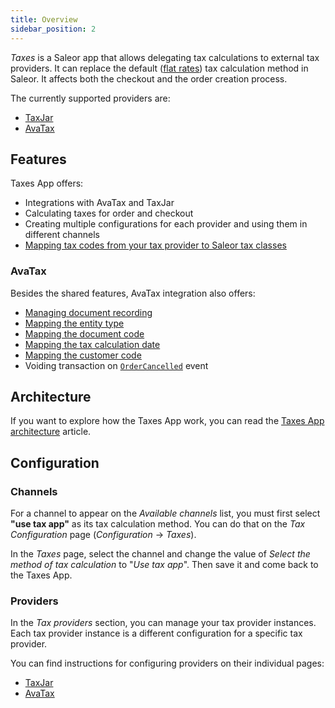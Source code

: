 ```yaml
---
title: Overview
sidebar_position: 2
---
```



<AppMetadata
  minSaleorVersion="3.10"
  githubUrl="https://github.com/saleor/apps/tree/main/apps/taxes"
/>

_Taxes_ is a Saleor app that allows delegating tax calculations to external tax providers. It can replace the default ([flat rates](developer/taxes.mdx#flat-rates)) tax calculation method in Saleor. It affects both the checkout and the order creation process.

The currently supported providers are:

- [TaxJar](https://www.taxjar.com/)
- [AvaTax](https://www.avalara.com/us/en/index.html)

## Features

Taxes App offers:

- Integrations with AvaTax and TaxJar
- Calculating taxes for order and checkout
- Creating multiple configurations for each provider and using them in different channels
- [Mapping tax codes from your tax provider to Saleor tax classes](tax-codes)

### AvaTax

Besides the shared features, AvaTax integration also offers:

- [Managing document recording](avatax/overview#document-recording)
- [Mapping the entity type](avatax/overview#entity-type)
- [Mapping the document code](avatax/overview#document-code)
- [Mapping the tax calculation date](avatax/overview#tax-calculation-date)
- [Mapping the customer code](avatax/overview#customer-code)
- Voiding transaction on [`OrderCancelled`](api-reference/orders/objects/order-cancelled.mdx) event

## Architecture

If you want to explore how the Taxes App work, you can read the [Taxes App architecture](architecture) article.

## Configuration

### Channels

For a channel to appear on the _Available channels_ list, you must first select **"use tax app"** as its tax calculation method. You can do that on the _Tax Configuration_ page (_Configuration_ → _Taxes_).

In the _Taxes_ page, select the channel and change the value of _Select the method of tax calculation_ to "_Use tax app_". Then save it and come back to the Taxes App.

### Providers

In the _Tax providers_ section, you can manage your tax provider instances. Each tax provider instance is a different configuration for a specific tax provider.

You can find instructions for configuring providers on their individual pages:

- [TaxJar](taxjar/overview#configuration)
- [AvaTax](avatax/overview#configuration)
